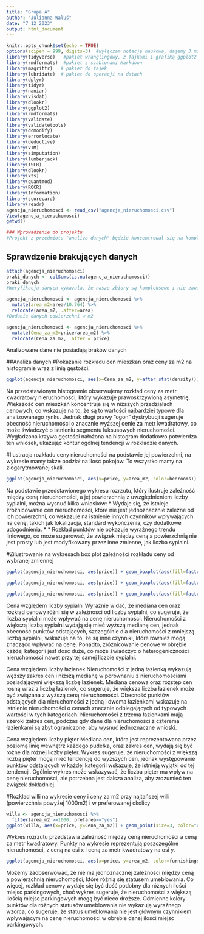 ```yaml
---
title: "Grupa A"
author: "Julianna Waluś"
date: "7 12 2023"
output: html_document
---
```


```r
knitr::opts_chunk$set(echo = TRUE)
options(scipen = 999, digits=3)  #wyłączam notację naukową, dajemy 3 miejsca po przecinku
library(tidyverse)   #pakiet wranglingowy, z fajkami i grafiką ggplot2
library(rmdformats)  #pakiet z szablonami Markdown
library(magrittr)   # pakiet do fajek
library(lubridate)  # pakiet do operacji na datach
library(dplyr)
library(tidyr)
library(naniar)
library(visdat)
library(dlookr)
library(ggplot2)
library(rmdformats)
library(validate)
library(validatetools)
library(dcmodify)
library(errorlocate)
library(deductive)
library(VIM)
library(simputation)
library(lumberjack)
library(ISLR) 
library(dlookr)
library(xts)
library(quantmod)
library(ROCR)
library(Information)
library(scorecard)
library(readr)
agencja_nieruchomosci <- read_csv("agencja_nieruchomosci.csv")
View(agencja_nieruchomosci)
getwd()
```

```r
### Wprowadzenie do projektu
#Projekt z przedmiotu "analiza danych" będzie koncentrował się na kompleksowej analizie danych z agencji nieruchomości. Będziemy pracować na zestawie danych zawierającym 13 kluczowych zmiennych, w tym cenę nieruchomości, powierzchnię, liczbę sypialni i łazienek, liczbę pięter, dostępność połączenia z główną drogą, obecność pokoju gościnnego, piwnicy, systemu ogrzewania wody, klimatyzacji, liczby miejsc parkingowych, lokalizacji w preferowanym obszarze oraz statusu umeblowania. Naszym celem będzie czyszczenie, przygotowanie i poddanie analizie tych danych do dalszych badań, aby lepiej zrozumieć trendy i wzorce w branży nieruchomości.

```

## Sprawdzenie brakujących danych
```r
attach(agencja_nieruchomosci)
braki_danych <- colSums(is.na(agencja_nieruchomosci))
braki_danych
#Weryfikacja danych wykazała, że nasze zbiory są kompleksowe i nie zawierają żadnych braków danych. Ta sytuacja umożliwia nam pełne skorzystanie z dostępnych danych do przeprowadzenia analizy i uzyskania wiarygodnych wyników.

agencja_nieruchomosci <- agencja_nieruchomosci %>%
  mutate(area_m2=area/10.764) %>%
  relocate(area_m2, .after=area)
#Dodanie danych powierzchni w m2

agencja_nieruchomosci <- agencja_nieruchomosci %>%
  mutate(Cena_za_m2=price/area_m2) %>%
  relocate(Cena_za_m2, .after = price)
```
Analizowane dane nie posiadają braków danych

##Analiza danych
#Pokazanie rozkładu cen mieszkań oraz ceny za m2 na histogramie wraz z linią gęstości. 

```r
ggplot(agencja_nieruchomosci, aes(x=Cena_za_m2, y=after_stat(density))) + geom_histogram(fill= "darkslateblue", bins=30, color="cyan3") + geom_density(color="red", size=1)
```
Na przedstawionym histogramie obserwujemy rozkład ceny za metr kwadratowy nieruchomości, który wykazuje prawoskrzywioną asymetrię. Większość cen mieszkań koncentruje się w niższych przedziałach cenowych, co wskazuje na to, że są to wartości najbardziej typowe dla analizowanego rynku. Jednak długi prawy "ogon" dystrybucji sugeruje obecność nieruchomości o znacznie wyższej cenie za metr kwadratowy, co może świadczyć o istnieniu segmentu luksusowych nieruchomości. Wygładzona krzywa gęstości nałożona na histogram dodatkowo potwierdza ten wniosek, ukazując kontur ogólnej tendencji w rozkładzie danych.

#Ilustracja rozkładu ceny nieruchomości na podstawie jej powierzchni, na wykresie mamy także podział na ilość pokojów. To wszystko mamy na zlogarytmowanej skali.
```r
ggplot(agencja_nieruchomosci, aes(x=price, y=area_m2, color=bedrooms)) + geom_point() + scale_x_log10() + scale_y_log10() + theme_classic()
```

Na podstawie przedstawionego wykresu rozrzutu, który ilustruje zależność między ceną nieruchomości, a jej powierzchnią z uwzględnieniem liczby sypialni, można wysnuć kilka wniosków:
* Wydaje się, że istnieje zróżnicowanie cen nieruchomości, które nie jest jednoznacznie zależne od ich powierzchni, co wskazuje na istnienie innych czynników wpływających na cenę, takich jak lokalizacja, standard wykończenia, czy dodatkowe udogodnienia. * * Rozkład punktów nie pokazuje wyraźnego trendu liniowego, co może sugerować, że związek między ceną a powierzchnią nie jest prosty lub jest modyfikowany przez inne zmienne, jak liczba sypialni. 


#Zilustrowanie na wykresach box plot zależności rozkładu ceny od wybranej zmiennej
```r
ggplot(agencja_nieruchomosci, aes(price)) + geom_boxplot(aes(fill=factor(bedrooms))) + facet_wrap(bedrooms) +   labs(title="Rozkład cen nieruchomości w zależności od liczby sypialni")

ggplot(agencja_nieruchomosci, aes(price)) + geom_boxplot(aes(fill=factor(bathrooms))) + facet_wrap(bathrooms) +   labs(title="Rozkład cen nieruchomości w zależności od liczby łazienek")

ggplot(agencja_nieruchomosci, aes(price)) + geom_boxplot(aes(fill=factor(stories))) + facet_wrap(stories) +   labs(title="Rozkład cen nieruchomości w zależności od liczby pięter")
```
Cena względem liczby sypialni
Wyraźnie widać, że mediana cen oraz rozkład cenowy różni się w zależności od liczby sypialni, co sugeruje, że liczba sypialni może wpływać na cenę nieruchomości. Nieruchomości z większą liczbą sypialni wydają się mieć wyższą medianę cen, jednak obecność punktów odstających, szczególnie dla nieruchomości z mniejszą liczbą sypialni, wskazuje na to, że są inne czynniki, które również mogą znacząco wpływać na cenę. Ponadto, zróżnicowanie cenowe w obrębie każdej kategorii jest dość duże, co może świadczyć o heterogeniczności nieruchomości nawet przy tej samej liczbie sypialni.


Cena względem liczby łazienek
Nieruchomości z jedną łazienką wykazują węższy zakres cen i niższą medianę w porównaniu z nieruchomościami posiadającymi większą liczbę łazienek. Mediana cenowa oraz rozstęp cen rosną wraz z liczbą łazienek, co sugeruje, że większa liczba łazienek może być związana z wyższą ceną nieruchomości. Obecność punktów odstających dla nieruchomości z jedną i dwoma łazienkami wskazuje na istnienie nieruchomości o cenach znacznie odbiegających od typowych wartości w tych kategoriach. Nieruchomości z trzema łazienkami mają szeroki zakres cen, podczas gdy dane dla nieruchomości z czterema łazienkami są zbyt ograniczone, aby wysnuć jednoznaczne wnioski.


Cena względem liczby pięter
Mediana cen, która jest reprezentowana przez poziomą linię wewnątrz każdego pudełka, oraz zakres cen, wydają się być różne dla różnej liczby pięter. Wykres sugeruje, że nieruchomości z większą liczbą pięter mogą mieć tendencję do wyższych cen, jednak występowanie punktów odstających w każdej kategorii wskazuje, że istnieją wyjątki od tej tendencji. Ogólnie wykres może wskazywać, że liczba pięter ma wpływ na cenę nieruchomości, ale potrzebna jest dalsza analiza, aby zrozumieć ten związek dokładniej.

#Rozkład willi na wykresie ceny i ceny za m2 przy najtańszej willi (powierzchnia powyżej 1000m2) i w preferowanej okolicy
```r
willa <- agencja_nieruchomosci %>%
  filter(area_m2 >=1000, prefarea=="yes")
ggplot(willa, aes(x=price, y=Cena_za_m2)) + geom_point(size=3, color="cyan3")
```
Wykres rozrzutu przedstawia zależność między ceną nieruchomości a ceną za metr kwadratowy. Punkty na wykresie reprezentują poszczególne nieruchomości, z ceną na osi x i ceną za metr kwadratowy na osi y. 


```r
ggplot(agencja_nieruchomosci, aes(x=price, y=area_m2, color=furnishingstatus)) + geom_point() + facet_wrap(parking) + labs(title="Rozkład cen nieruchomości w zależności od powierzchni z podziałem na ilość miejsc parkingowych i rozróżnieniem na status umeblowania")
```
Możemy zaobserwować, że nie ma jednoznacznej zależności między ceną a powierzchnią nieruchomości, które różnią się statusem umeblowania. Co więcej, rozkład cenowy wydaje się być dość podobny dla różnych ilości miejsc parkingowych, choć wykres sugeruje, że nieruchomości z większą ilością miejsc parkingowych mogą być nieco droższe. Odmienne kolory punktów dla różnych statusów umeblowania nie wykazują wyraźnego wzorca, co sugeruje, że status umeblowania nie jest głównym czynnikiem wpływającym na cenę nieruchomości w obrębie danej ilości miejsc parkingowych.
